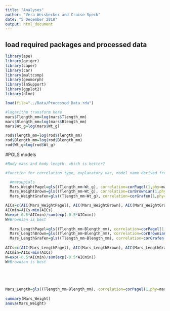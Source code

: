 ```yaml
---
title: "Analyses"
author: "Vera Weisbecker and Cruise Speck"
date: "5 December 2018"
output: html_document
---
```




## load required packages and processed data



```r
library(ape)
library(geiger)
library(caper)
library(car)
library(multcomp)
library(geomorph)
library(lmSupport)
library(ggplot2)
library(nlme)

load(file="../Data/Processed_Data.rda")

#logarithm transform here
mars$Tlength_mm=log(mars$Tlength_mm)
mars$Blength_mm=log(mars$Blength_mm)
mars$Wt_g=log(mars$Wt_g)

rod$Tlength_mm=log(rod$Tlength_mm)
rod$Blength_mm=log(rod$Blength_mm)
rod$Wt_g=log(rod$Wt_g)

```

#PGLS models

```r

#Body mass and body length- which is better?

#function for correlation type, explanatory var, model name derived from this var, make a list of the resulting AIC values.

  #marsupials
  Mars_WeightPagel=gls((Tlength_mm~Wt_g), correlation=corPagel(1,phy=marsTree), data=mars)
  Mars_WeightBrown=gls((Tlength_mm~Wt_g), correlation=corBrownian(1,phy=marsTree), data=mars)
  Mars_WeightGrafen=gls((Tlength_mm~Wt_g), correlation=corGrafen(1,phy=marsTree), data=mars)

AICs=c(AIC(Mars_WeightPagel), AIC(Mars_WeightBrown), AIC(Mars_WeightGrafen))
AICmin=AICs-min(AICs)
W=exp(-0.5*AICmin)/sum(exp(-0.5*AICmin))
W#Brownian is best
  
  Mars_LengthPagel=gls((Tlength_mm~Blength_mm), correlation=corPagel(1,phy=marsTree), data=mars)
  Mars_LengthBrown=gls((Tlength_mm~Blength_mm), correlation=corBrownian(1,phy=marsTree), data=mars)
  Mars_LengthGrafen=gls((Tlength_mm~Blength_mm), correlation=corGrafen(1,phy=marsTree), data=mars)
  
AICs=c(AIC(Mars_LengthPagel), AIC(Mars_LengthBrown), AIC(Mars_LengthGrafen))
AICmin=AICs-min(AICs)
W=exp(-0.5*AICmin)/sum(exp(-0.5*AICmin))
W#Brownian is best
  

  


Mars_Length=gls((Tlength_mm~Blength_mm), correlation=corPagel(1,phy=marsTree), data=mars)
  
summary(Mars_Weight)
anova(Mars_Weight)



```